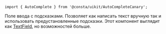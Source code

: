 
```tsx
import { AutoComplete } from '@consta/uikit/AutoCompleteCanary';
```

Поле ввода с подсказками. Позволяет как написать текст вручную так и использовать
предустановленные подсказки. Этот компонент выглядит как [TextField](##LIBS.LIB.STAND/lib:uikit/stand:components-textfield-stable),
но возможностей больше.

<AutoCompleteExampleBasic />

